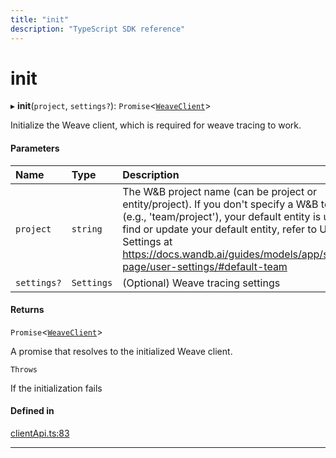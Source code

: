 ```yaml
---
title: "init"
description: "TypeScript SDK reference"
---
```


# init

▸ **init**(`project`, `settings?`): `Promise`\<[`WeaveClient`](classes/WeaveClient)\>

Initialize the Weave client, which is required for weave tracing to work.

#### Parameters

| Name | Type | Description |
| :------ | :------ | :------ |
| `project` | `string` | The W&B project name (can be project or entity/project). If you don't specify a W&B team (e.g., 'team/project'), your default entity is used. To find or update your default entity, refer to User Settings at https://docs.wandb.ai/guides/models/app/settings-page/user-settings/#default-team |
| `settings?` | `Settings` | (Optional) Weave tracing settings |

#### Returns

`Promise`\<[`WeaveClient`](classes/WeaveClient)\>

A promise that resolves to the initialized Weave client.

`Throws`

If the initialization fails

#### Defined in

[clientApi.ts:83](https://github.com/wandb/weave/blob/5d9590d2658eeb69c9c9f04342e107bf9a0a4c90/sdks/node/src/clientApi.ts#L83)

___
